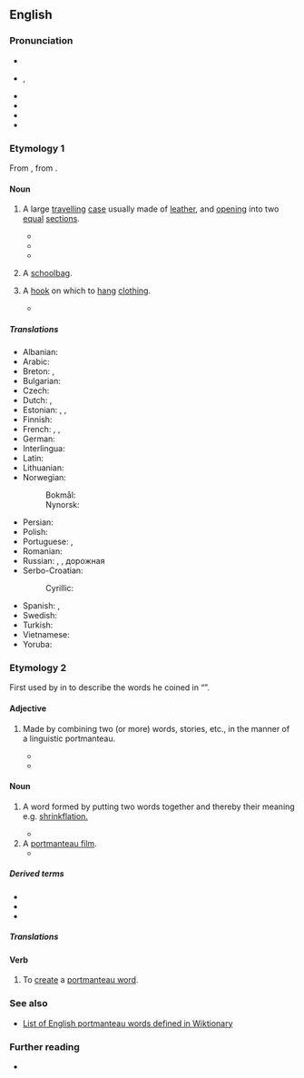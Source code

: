 ==English==
{{was wotd|2007|March|8}}
{{wikipedia}}

===Pronunciation===
* {{IPA|en|/pɔːtˈmæn.təʊ/|a=RP}}
* {{enPR|pôrtmă'ntō|pô'rtmăntōʹ|a=US}}, {{IPA|en|/pɔːɹtˈmæntoʊ/|/ˌpɔːɹtmænˈtoʊ/}}
* {{audio|en|en-us-portmanteau-1.ogg|a=US}}
* {{audio|en|en-us-portmanteau-2.ogg|a=US}}
* {{audio|en|en-au-portmanteau.ogg|a=AU}}
* {{rhymes|en|æntəʊ|əʊ|s=3}}

===Etymology 1===
{{etymid|en|luggage}}
{{root|en|ine-pro|*per- (fare)}}
From {{bor|en|frm|portemanteau||coat stand}}, from {{compound|frm|nocat=1|porter|alt1=porte|t1=carries|pos1=third-person singular present indicative of {{m|frm|porter|t=to carry}}|manteau|t2=coat|lit=[that which] carries coat}}.

====Noun====
{{en-noun|s|portmanteaux}}

# A large [[travel]]ling [[case]] usually made of [[leather]], and [[open]]ing into two [[equal]] [[section]]s.
#: {{alti|en|portemanteau|portmantua<q:obsolete>}}
#* {{quote-book|en|year=1667|author=w:Charles Croke|title=Fortune's Uncertainty|text=Rodolphus therefore finding such an earnest Invitation, embrac'd it with thanks, and with his Servant and '''Portmanteau''', went to Don Juan's; where they first found good Stabling for their Horses, and afterwards as good Provision for themselves.}}
#* {{RQ:Dickens Haunted House|page=7|column=2|chapter=The Mortals in the House|text=He brought down with him to our haunted house a little cask of salt beef; for, he is always convinced that all salt beef not of his own pickling, is mere carrion, and invariably, when he goes to London, packs a piece in his '''portmanteau'''.}}
#* {{RQ:Mansfield Bliss|page=71|passage=I believe that people are like '''portmanteaux'''—packed with certain things, started going, thrown about, tossed away, dumped down, lost and found, half emptied suddenly, or squeezed fatter than ever, until finally the Ultimate Porter swings them on to the Ultimate Train and away they rattle. . . .}}
# {{lb|en|Australia|dated}} A [[schoolbag]].
#: {{syn|en|port|school port}}
# {{lb|en|archaic}} A [[hook]] on which to [[hang]] [[clothing]].
#* {{RQ:Mansfield Bliss|page=72|passage=But before I started that long and rather far-fetched and not frightfully original digression, what I meant to say quite simply was that there are no '''portmanteaux''' to be examined here because the clientele of this café, ladies and gentlemen, does not sit down.}}

=====Translations=====
{{trans-top|case}}
* Albanian: {{t+|sq|baule|f}}
* Arabic: {{t|ar|حَقِيبَة سَفَر|tr=ḥaqībat safar|f}}
* Breton: {{t+|br|mal|f}}, {{t|br|malizenn|f}}
* Bulgarian: {{t|bg|голям кожен куфар}}
* Czech: {{t|cs|kontaminace}}
* Dutch: {{t+|nl|koffer|f}}, {{t+|nl|valies|f}}
* Estonian: {{t|et|reisikott}}, {{t|et|kohver}}, {{t|et|laadik}}
* Finnish: {{t+|fi|matkalaukku}}
* French: {{t+|fr|portemanteau|m}}, {{t+|fr|valise|f}}, {{t+|fr|malle|f}}
* German: {{t+|de|Koffer|m}}
* Interlingua: {{t|ia|valise}}
* Latin: {{t|la|averta|f}}
* Lithuanian: {{t|lt|lagaminas|m}}
* Norwegian:
*: Bokmål: {{t|nb|koffert|m}}
*: Nynorsk: {{t|nn|koffert|m}}
* Persian: {{t+|fa|چمدان|tr=čamedân}}
* Polish: {{t+|pl|waliza|f}}
* Portuguese: {{t+|pt|maleta|f}}, {{t+|pt|valise|f}}
* Romanian: {{t+|ro|valiză|f}}
* Russian: {{t+|ru|чемода́н|m}}, {{t+|ru|бау́л|m}}, дорожная {{t+|ru|су́мка|f}}
* Serbo-Croatian:
*: Cyrillic: {{t|sh|кожни кофер|m|tr=kožni kofer|sc=Cyrl}}
* Spanish: {{t+|es|maleta|f}}, {{t+|es|valija|f}}
* Swedish: {{t+|sv|kappsäck|c}}
* Turkish: {{t+|tr|bavul}}
* Vietnamese: {{t+|vi|va li}}
* Yoruba: {{t|yo|pọtimáńtò}}
{{trans-bottom}}

===Etymology 2===
{{etymid|en|word}}
First used by {{w|Lewis Carroll}} in ''{{w|Through the Looking-Glass}}'' to describe the words he coined in “{{w|Jabberwocky}}”.

====Adjective====
{{en-adj|-}}

# {{lb|en|attributive|linguistics}} Made by combining two (or more) words, stories, etc., in the manner of a linguistic portmanteau.
#* {{quote-journal|en|author=Nicholas Lezard|title=Spooky tales by the master and friends|work=The Guardian (London)|date=December 14, 2002|page=30|text=The overall narrator of this '''portmanteau''' story - for Dickens co-wrote it with five collaborators on his weekly periodical, ''All the Year Round'' - expresses deep, rational scepticism about the whole business of haunting.}}
#* {{quote-journal|en|date=December 11, 2002|author=Nick Bradshaw|title=One day in September|work=Time Out|page=71|text=We're so bombarded with images, it's a struggle to preserve our imaginations.' In response, he's turned to cinema, commissioning 11 film-makers to contribute to a '''portmanteau''' film, entitled '11'09"01' and composed of short films each running 11 minutes, nine seconds and one frame.}}

====Noun====
{{en-noun|s|portmanteaux}}

# {{lb|en|linguistics}} A word formed by putting two words together and thereby their meaning e.g. [[shrinkflation | shrinkflation.]]
#: {{syn|en
  |blend<!-- synonym 1 -->
  |id1=word<!-- target id for synonym 1-->
  |frankenword<!-- synonym 2 -->
  |portmanteau word<!-- synonym 3 -->
  |portmantologism<!-- synonym 4 -->
}}
#* {{RQ:Carroll Looking-Glass|pages=128–129|pageref=129|passage=Well then, ‘''mimsy''’ is ‘flimsy and miserable’ (there’s another '''portmanteau''' for you).}}
# A [[portmanteau film]].
#* {{quote-web|en|work=BBC|author=Nicholas Barber|date=July 12 2021|title=The French Dispatch: Four stars for Wes Anderson's latest|url=https://www.bbc.com/culture/article/20210712-the-french-dispatch-four-stars-for-wes-andersons-latest|text=His long-awaited '''portmanteau''', which premiered in Cannes on Monday, is the most {{w|Wes Anderson|Anderson}} of all Anderson films. It's Anderson distilled, Anderson squared, Anderson to the nth degree.}}

=====Derived terms=====
* {{l|en|portmanteau agreement}}
* {{l|en|portmanteau film}}
* {{l|en|portmanteau word}}

=====Translations=====
{{trans-see|portmanteau word}}

====Verb====
{{en-verb}}

# {{lb|en|transitive}} To [[create]] a [[portmanteau word]].

===See also===
* [[:Category:English blends|List of English portmanteau words defined in Wiktionary]]

===Further reading===
* {{pedia|blend word}}

{{cln|en|autological terms}}
{{C|en|Lewis Carroll}}
